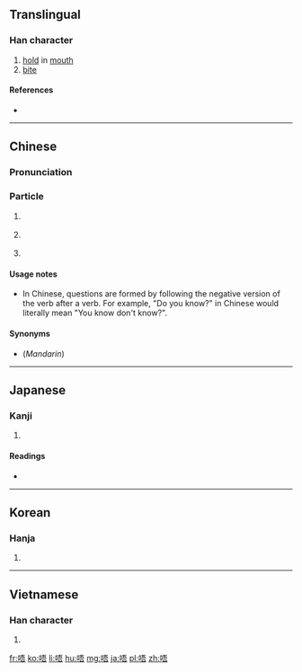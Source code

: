 ==Translingual==

===Han character===
{{Han char|rn=30|rad=口|as=07|sn=10|four=6106<sub>1</sub>|canj=口一一口 (RMMR), X口一一口 (XRMMR)|ids=⿰[[口]][[吾]]}}

# [[hold]] in [[mouth]]
# [[bite]]

====References====
* {{Han ref|kx=0193.051|dkj=03741|dj=0413.110|hdz=10627.020|uh=5514|ud=21780|bh=ADF8|bd=44536}}

----

==Chinese==
{{zh-forms}}

===Pronunciation===
{{zh-pron
|c=m4
|cat=particle
}}

===Particle===
{{zh-particle}}

# {{context|Cantonese|lang=zh}} {{non-gloss definition|Put before a verb to make it negative.}}
#: {{zh-usex|唔好意思，我 唔 記得。|Sorry, I don't remember.|C-GZ}}
#: {{zh-usex|你 知 唔 知道 游水池 喺 邊度{dou6} 呀？|Do you know where the swimming pool is?|C-GZ}}
# {{context|Cantonese|lang=zh}} {{non-gloss definition|Particle of hesitation, of thinking.}}
#: {{zh-usex|唔……不如 去 嗰 間 餐廳 吖！|Well... let's go to that restaurant!|C-GZ}}
# {{context|Cantonese|lang=zh}} {{non-gloss definition|Particle of agreement.}}
#: {{zh-usex|「噉樣{joeng6-2} 得 唔 得 呀？」「唔。」|"Is this OK?" "'''Uh-huh'''."|C-GZ}}

====Usage notes====
* In Chinese, questions are formed by following the negative version of the verb after a verb. For example, "Do you know?" in Chinese would literally mean "You know don't know?".

====Synonyms====
* (''Mandarin'') {{zh-l|不}}

----

==Japanese==

===Kanji===
{{ja-kanji|grade=|rs=口07}}

# {{defn|lang=ja|sort=口07}}

====Readings====
* {{ja-readings|on=[[ご]] (go)|kun=}}

----

==Korean==

===Hanja===
{{ko-hanja|hangeul=오|rv=o|mr=o}}

# {{defn|lang=ko|sort=口07}}

----

==Vietnamese==

===Han character===
{{vi-hantu|[[ngô]]|rs=口07}}

# {{defn|lang=vi|sort=口07}}

[[fr:唔]]
[[ko:唔]]
[[li:唔]]
[[hu:唔]]
[[mg:唔]]
[[ja:唔]]
[[pl:唔]]
[[zh:唔]]